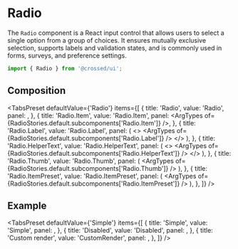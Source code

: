 
<Meta of={RadioStories} />

# Radio

The `Radio` component is a React input control that allows users to select a single option from a group of choices.
It ensures mutually exclusive selection, supports labels and validation states, and is commonly used in forms, surveys, and preference settings.

```jsx
import { Radio } from '@crossed/ui';
```

<Canvas of={RadioStories.Primary} />

## Composition

<TabsPreset
  defaultValue={'Radio'}
  items={[
    {
      title: 'Radio',
      value: 'Radio',
      panel: <ArgTypes of={RadioStories.default.component} />,
    },
    {
      title: 'Radio.Item',
      value: 'Radio.Item',
      panel: <ArgTypes of={RadioStories.default.subcomponents['Radio.Item']} />,
    },
    {
      title: 'Radio.Label',
      value: 'Radio.Label',
      panel: (
        <>
          <ExtendText />
          <ArgTypes of={RadioStories.default.subcomponents['Radio.Label']} />
        </>
      ),
    },
    {
      title: 'Radio.HelperText',
      value: 'Radio.HelperText',
      panel: (
        <>
          <ExtendText />
          <ArgTypes
            of={RadioStories.default.subcomponents['Radio.HelperText']}
          />
        </>
      ),
    },
    {
      title: 'Radio.Thumb',
      value: 'Radio.Thumb',
      panel: (
        <ArgTypes of={RadioStories.default.subcomponents['Radio.Thumb']} />
      ),
    },
    {
      title: 'Radio.ItemPreset',
      value: 'Radio.ItemPreset',
      panel: (
        <ArgTypes of={RadioStories.default.subcomponents['Radio.ItemPreset']} />
      ),
    },
  ]}
/>

## Example

<TabsPreset
  defaultValue={'Simple'}
  items={[
    {
      title: 'Simple',
      value: 'Simple',
      panel: <Canvas of={RadioStories.Primary} />,
    },
    {
      title: 'Disabled',
      value: 'Disabled',
      panel: <Canvas of={RadioStories.Disabled} />,
    },
    {
      title: 'Custom render',
      value: 'CustomRender',
      panel: <Canvas of={RadioStories.CustomRender} />,
    },
  ]}
/>
